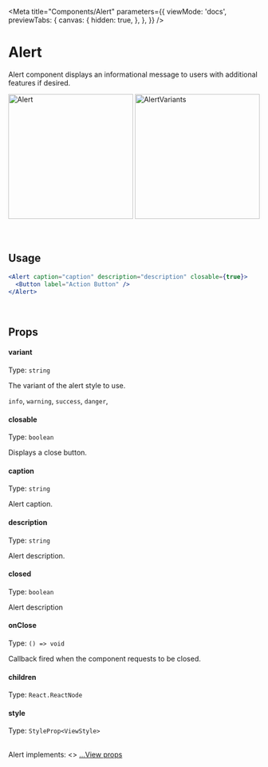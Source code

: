 
<Meta
  title="Components/Alert"
  parameters={{
    viewMode: 'docs',
    previewTabs: {
      canvas: {
        hidden: true,
      },
    },
  }}
/>

# Alert

Alert component displays an informational message to users with additional features if desired.

<div
  style={{
    display: 'flex',
    flexWrap: 'wrap',
    justifyContent: 'center',
  }}>
  <img src={Alert} width="250" alt="Alert" />
  <img src={AlertVariants} width="250" alt="AlertVariants" />
</div>

<br/>
<br/>

## Usage

```jsx
<Alert caption="caption" description="description" closable={true}>
  <Button label="Action Button" />
</Alert>
```

<br />

## Props

#### variant

Type: `string`

The variant of the alert style to use.

`info`,
`warning`,
`success`,
`danger`,

#### closable

Type: `boolean`

Displays a close button.

#### caption

Type: `string`

Alert caption.

#### description

Type: `string`

Alert description.

#### closed

Type: `boolean`

Alert description

#### onClose

Type: `() => void`

Callback fired when the component requests to be closed.

#### children

Type: `React.ReactNode`

#### style

Type: `StyleProp<ViewStyle>`

<br />
Alert implements: <>
  <a href="https://reactnative.dev/docs/view#props" title="title">
    ...View props
  </a>
</>
